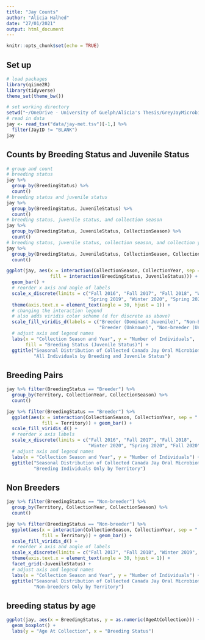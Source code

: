 ```yaml
---
title: "Jay Counts"
author: "Alicia Halhed"
date: "27/01/2021"
output: html_document
---
```


```r
knitr::opts_chunk$set(echo = TRUE)
```

## Set up
```r
# load packages
library(qiime2R)
library(tidyverse)
theme_set(theme_bw())
```

```r
# set working directory
setwd("~/OneDrive - University of Guelph/Alicia's Thesis/GreyJayMicrobiome/CanadaJayMicrobiome")
# read in data
jay <- read_tsv("data/jay-met.tsv")[-1,] %>%
  filter(JayID != "BLANK")
jay
```

## Counts by Breeding Status and Juvenile Status
```r
# group and count
# breeding status
jay %>%
  group_by(BreedingStatus) %>%
  count()
# breeding status and juvenile status
jay %>%
  group_by(BreedingStatus, JuvenileStatus) %>%
  count()
# breeding status, juvenile status, and collection season
jay %>%
  group_by(BreedingStatus, JuvenileStatus, CollectionSeason) %>%
  count()
# breeding status, juvenile status, collection season, and collection year
jay %>%
  group_by(BreedingStatus, JuvenileStatus, CollectionSeason, CollectionYear) %>%
  count()
```

```r
ggplot(jay, aes(x = interaction(CollectionSeason, CollectionYear, sep = " "),
                fill = interaction(BreedingStatus, JuvenileStatus))) +
  geom_bar() +
  # reorder x axis and angle of labels
  scale_x_discrete(limits = c("Fall 2016", "Fall 2017", "Fall 2018", "Winter 2019", 
                              "Spring 2019", "Winter 2020", "Spring 2020", "Fall 2020")) +
  theme(axis.text.x = element_text(angle = 30, hjust = 1)) +
  # changing the interaction legend
  # also adds viridis color scheme (d for discrete as above)
  scale_fill_viridis_d(labels = c("Breeder (Dominant Juvenile)", "Non-Breeder (Dominant Juvenile)", "Breeder (Ejectee)",
                                  "Breeder (Unknown)", "Non-breeder (Unknown)", "Unknown")) +
  # adjust axis and legend names
  labs(x = "Collection Season and Year", y = "Number of Individuals", 
       fill = "Breeding Status (Juvenile Status)") +
  ggtitle("Seasonal Distribution of Collected Canada Jay Oral Microbiome Samples",
          "All Individuals by Breeding and Juvenile Status")

```

## Breeding Pairs
```r
jay %>% filter(BreedingStatus == "Breeder") %>%
  group_by(Territory, CollectionYear, CollectionSeason) %>%
  count()
```

```r
jay %>% filter(BreedingStatus == "Breeder") %>%
  ggplot(aes(x = interaction(CollectionSeason, CollectionYear, sep = " "),
             fill = Territory)) + geom_bar() +
  scale_fill_viridis_d() +
  # reorder x axis labels
  scale_x_discrete(limits = c("Fall 2016", "Fall 2017", "Fall 2018", 
                              "Winter 2020", "Spring 2020", "Fall 2020")) +
  # adjust axis and legend names
  labs(x = "Collection Season and Year", y = "Number of Individuals") +
  ggtitle("Seasonal Distribution of Collected Canada Jay Oral Microbiome Samples",
          "Breeding Individuals Only by Territory")
```

## Non Breeders
```r
jay %>% filter(BreedingStatus == "Non-breeder") %>%
  group_by(Territory, CollectionYear, CollectionSeason) %>%
  count()
```

```r
jay %>% filter(BreedingStatus == "Non-breeder") %>%
  ggplot(aes(x = interaction(CollectionSeason, CollectionYear, sep = " "),
             fill = Territory)) + geom_bar() +
  scale_fill_viridis_d() +
  # reorder x axis and angle of labels
  scale_x_discrete(limits = c("Fall 2017", "Fall 2018", "Winter 2019", "Spring 2019", "Spring 2020", "Fall 2020")) +
  theme(axis.text.x = element_text(angle = 30, hjust = 1)) +
  facet_grid(~JuvenileStatus) +
  # adjust axis and legend names
  labs(x = "Collection Season and Year", y = "Number of Individuals") +
  ggtitle("Seasonal Distribution of Collected Canada Jay Oral Microbiome Samples",
          "Non-breeders Only by Territory")
```

## breeding status by age
```r
ggplot(jay, aes(x = BreedingStatus, y = as.numeric(AgeAtCollection))) +
  geom_boxplot() +
  labs(y = "Age At Collection", x = "Breeding Status")
```

